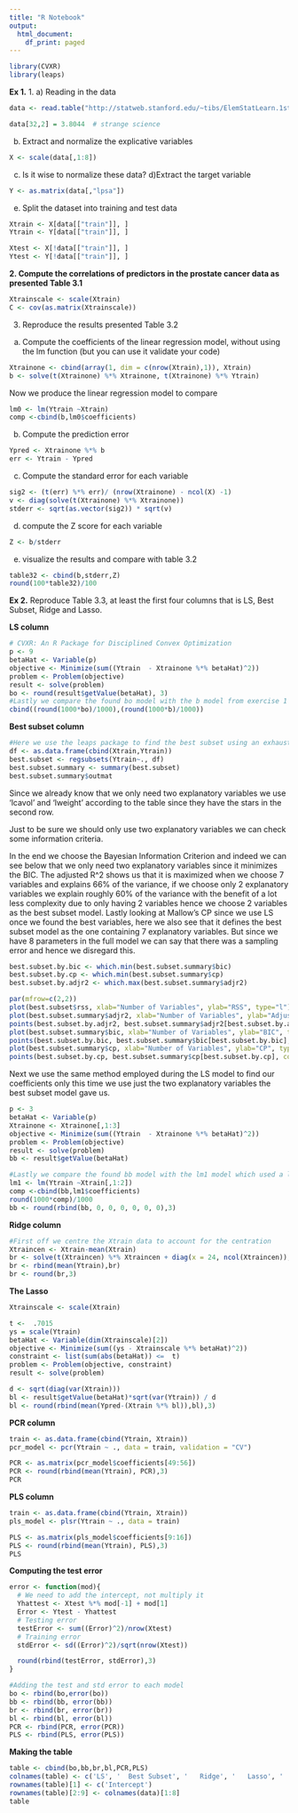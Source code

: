 ```yaml
---
title: "R Notebook"
output:
  html_document:
    df_print: paged
---
```


```r
library(CVXR)
library(leaps)
```
**Ex 1.**
1.
a) Reading in the data
```r
data <- read.table("http://statweb.stanford.edu/~tibs/ElemStatLearn.1stEd/datasets/prostate.data", sep = "")
```

```r
data[32,2] = 3.8044  # strange science 
```
b) Extract and normalize the explicative variables
```r
X <- scale(data[,1:8])
```
c) Is it wise to normalize these data?
d)Extract the target variable
```r
Y <- as.matrix(data[,"lpsa"])
```

e) Split the dataset into training and test data
```r
Xtrain <- X[data[["train"]], ]
Ytrain <- Y[data[["train"]], ]

Xtest <- X[!data[["train"]], ]
Ytest <- Y[!data[["train"]], ]
```

**2. Compute the correlations of predictors in the prostate cancer data as presented Table 3.1**
```r
Xtrainscale <- scale(Xtrain)
C <- cov(as.matrix(Xtrainscale))
```
3. Reproduce the results presented Table 3.2
a) Compute the coefficients of the linear regression model, without using the lm function (but you can use it validate your code)
```r
Xtrainone <- cbind(array(1, dim = c(nrow(Xtrain),1)), Xtrain)
b <- solve(t(Xtrainone) %*% Xtrainone, t(Xtrainone) %*% Ytrain)
```
Now we produce the linear regression model to compare
```r
lm0 <- lm(Ytrain ~Xtrain)
comp <-cbind(b,lm0$coefficients)
```

b) Compute the prediction error
```r
Ypred <- Xtrainone %*% b
err <- Ytrain - Ypred
```
c) Compute the standard error for each variable
```r
sig2 <- (t(err) %*% err)/ (nrow(Xtrainone) - ncol(X) -1)
v <- diag(solve(t(Xtrainone) %*% Xtrainone))
stderr <- sqrt(as.vector(sig2)) * sqrt(v)
```
d) compute the Z score for each variable
```r
Z <- b/stderr
```
e) visualize the results and compare with table 3.2
```r
table32 <- cbind(b,stderr,Z)
round(100*table32)/100
```


**Ex 2.**
Reproduce Table 3.3, at least the first four columns that is LS, Best Subset, Ridge and Lasso.

**LS column**
```r
# CVXR: An R Package for Disciplined Convex Optimization
p <- 9
betaHat <- Variable(p)
objective <- Minimize(sum((Ytrain  - Xtrainone %*% betaHat)^2))
problem <- Problem(objective)
result <- solve(problem)
bo <- round(result$getValue(betaHat), 3)
#Lastly we compare the found bo model with the b model from exercise 1 to see if the values match up
cbind((round(1000*bo)/1000),(round(1000*b)/1000))
```


**Best subset column**
```r
#Here we use the leaps package to find the best subset using an exhaustive search
df <- as.data.frame(cbind(Xtrain,Ytrain))
best.subset <- regsubsets(Ytrain~., df)
best.subset.summary <- summary(best.subset)
best.subset.summary$outmat
```
Since we already know that we only need two explanatory variables we use 'lcavol' and 'lweight' according to the table since they have the stars in the second row.

Just to be sure we should only use two explanatory variables we can check some information criteria.

In the end we choose the Bayesian Information Criterion and indeed we can see below that we only need two explanatory variables since it minimizes the BIC.
The adjusted R^2 shows us that it is maximized when we choose 7 variables and explains 66% of the variance, if we choose only 2 explanatory variables we explain roughly 60% of the variance with the benefit of a lot less complexity due to only having 2 variables hence we choose 2 variables as the best subset model.
Lastly looking at Mallow's CP since we use LS once we found the best variables, here we also see that it defines the best subset model as the one containing 7 explanatory variables. But since we have 8 parameters in the full model we can say that there was a sampling error and hence we disregard this.

```r
best.subset.by.bic <- which.min(best.subset.summary$bic)
best.subset.by.cp <- which.min(best.subset.summary$cp)
best.subset.by.adjr2 <- which.max(best.subset.summary$adjr2)

par(mfrow=c(2,2))
plot(best.subset$rss, xlab="Number of Variables", ylab="RSS", type="l")
plot(best.subset.summary$adjr2, xlab="Number of Variables", ylab="Adjusted RSq", type="l")
points(best.subset.by.adjr2, best.subset.summary$adjr2[best.subset.by.adjr2], col="red", cex =2, pch =20)
plot(best.subset.summary$bic, xlab="Number of Variables", ylab="BIC", type="l")
points(best.subset.by.bic, best.subset.summary$bic[best.subset.by.bic], col="red", cex =2, pch =20)
plot(best.subset.summary$cp, xlab="Number of Variables", ylab="CP", type="l")
points(best.subset.by.cp, best.subset.summary$cp[best.subset.by.cp], col="red", cex =2, pch =20)
```
Next we use the same method employed during the LS model to find our coefficients only this time we use just the two explanatory variables the best subset model gave us.

```r
p <- 3
betaHat <- Variable(p)
Xtrainone <- Xtrainone[,1:3]
objective <- Minimize(sum((Ytrain  - Xtrainone %*% betaHat)^2))
problem <- Problem(objective)
result <- solve(problem)
bb <- result$getValue(betaHat)

#Lastly we compare the found bb model with the lm1 model which used a linear regression on only the two explanatory variables found
lm1 <- lm(Ytrain ~Xtrain[,1:2])
comp <-cbind(bb,lm1$coefficients)
round(1000*comp)/1000
bb <- round(rbind(bb, 0, 0, 0, 0, 0, 0),3)
```

**Ridge column**
```r
#First off we centre the Xtrain data to account for the centration
Xtraincen <- Xtrain-mean(Xtrain)
br <- solve(t(Xtraincen) %*% Xtraincen + diag(x = 24, ncol(Xtraincen)), t(Xtraincen) %*% (Ytrain - mean(Ytrain)))
br <- rbind(mean(Ytrain),br)
br <- round(br,3)
```


**The Lasso**
```r
Xtrainscale <- scale(Xtrain)

t <-  .7015
ys = scale(Ytrain)
betaHat <- Variable(dim(Xtrainscale)[2])
objective <- Minimize(sum((ys - Xtrainscale %*% betaHat)^2))
constraint <- list(sum(abs(betaHat)) <=  t)
problem <- Problem(objective, constraint)
result <- solve(problem)

d <- sqrt(diag(var(Xtrain)))
bl <- result$getValue(betaHat)*sqrt(var(Ytrain)) / d
bl <- round(rbind(mean(Ypred-(Xtrain %*% bl)),bl),3)
```



**PCR column**

```r
train <- as.data.frame(cbind(Ytrain, Xtrain))
pcr_model <- pcr(Ytrain ~ ., data = train, validation = "CV")

PCR <- as.matrix(pcr_model$coefficients[49:56])
PCR <- round(rbind(mean(Ytrain), PCR),3)
PCR
```

**PLS column**
```r
train <- as.data.frame(cbind(Ytrain, Xtrain))
pls_model <- plsr(Ytrain ~ ., data = train)

PLS <- as.matrix(pls_model$coefficients[9:16])
PLS <- round(rbind(mean(Ytrain), PLS),3)
PLS
```

**Computing the test error**

```r
error <- function(mod){
  # We need to add the intercept, not multiply it
  Yhattest <- Xtest %*% mod[-1] + mod[1]
  Error <- Ytest - Yhattest
  # Testing error
  testError <- sum((Error)^2)/nrow(Xtest)
  # Training error
  stdError <- sd((Error)^2)/sqrt(nrow(Xtest))

  round(rbind(testError, stdError),3)
}
```

```r
#Adding the test and std error to each model
bo <- rbind(bo,error(bo))
bb <- rbind(bb, error(bb))
br <- rbind(br, error(br))
bl <- rbind(bl, error(bl))
PCR <- rbind(PCR, error(PCR))
PLS <- rbind(PLS, error(PLS))
```


**Making the table**
```r
table <- cbind(bo,bb,br,bl,PCR,PLS)
colnames(table) <- c('LS', '  Best Subset', '   Ridge', '   Lasso', '     PCR', '     PLS')
rownames(table)[1] <- c('Intercept')
rownames(table)[2:9] <- colnames(data)[1:8]
table
```




